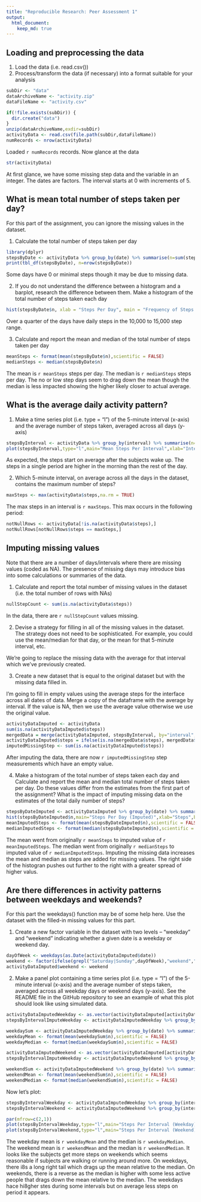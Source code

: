 ```yaml
---
title: "Reproducible Research: Peer Assessment 1"
output: 
  html_document:
    keep_md: true
---
```



## Loading and preprocessing the data
1) Load the data (i.e. read.csv())
2) Process/transform the data (if necessary) into a format suitable for your analysis

```r
subDir <- "data"
dataArchiveName <- "activity.zip"
dataFileName <- "activity.csv"

if(!file.exists(subDir)) {
  dir.create("data")
}
unzip(dataArchiveName,exdir=subDir)
activityData <- read.csv(file.path(subDir,dataFileName))
numRecords <- nrow(activityData)
```
Loaded `r numRecords` records. Now glance at the data
```r
str(activityData)
```
At first glance, we have some missing step data and the variable in an integer. The dates are factors. The interval starts at 0 with increments of 5.

## What is mean total number of steps taken per day?
For this part of the assignment, you can ignore the missing values in the dataset.

1) Calculate the total number of steps taken per day
```r
library(dplyr)
stepsByDate <- activityData %>% group_by(date) %>% summarise(n=sum(steps,na.rm = TRUE))
print(tbl_df(stepsByDate), n=nrow(stepsByDate))
```
Some days have 0 or minimal steps though it may be due to missing data.

2) If you do not understand the difference between a histogram and a barplot, research the difference between them. Make a histogram of the total number of steps taken each day
```r
hist(stepsByDate$n, xlab = "Steps Per Day", main = "Frequency of Steps Per Day",breaks=10)
```

Over a quarter of the days have daily steps in the 10,000 to 15,000 step range.

3) Calculate and report the mean and median of the total number of steps taken per day

```r
meanSteps <- format(mean(stepsByDate$n),scientific = FALSE)
medianSteps <- median(stepsByDate$n)
```
The mean is `r meanSteps` steps per day. The median is `r medianSteps` steps per day. The no or low step days seem to drag down the mean though the median is less impacted showing the higher likely closer to actual average.

## What is the average daily activity pattern?
1) Make a time series plot (i.e. type = "l") of the 5-minute interval (x-axis) and the average number of steps taken, averaged across all days (y-axis)

```r
stepsByInterval <- activityData %>% group_by(interval) %>% summarise(n=mean(steps,na.rm = TRUE))
plot(stepsByInterval,type="l",main="Mean Steps Per Interval",xlab="Interval Period",ylab="Average Steps")
```

As expected, the steps start on average after the subjects wake up. The steps in a single period are higher in the morning than the rest of the day.

2) Which 5-minute interval, on average across all the days in the dataset, contains the maximum number of steps?
```r
maxSteps <- max(activityData$steps,na.rm = TRUE)
```

The max steps in an interval is `r maxSteps`. This max occurs in the following period:
```r
notNullRows <- activityData[!is.na(activityData$steps),]
notNullRows[notNullRows$steps == maxSteps,]
```

## Imputing missing values
Note that there are a number of days/intervals where there are missing values (coded as NA). The presence of missing days may introduce bias into some calculations or summaries of the data.

1) Calculate and report the total number of missing values in the dataset (i.e. the total number of rows with NAs)
```r
nullStepCount <- sum(is.na(activityData$steps))
```
In the data, there are `r nullStepCount` values missing.

2) Devise a strategy for filling in all of the missing values in the dataset. The strategy does not need to be sophisticated. For example, you could use the mean/median for that day, or the mean for that 5-minute interval, etc.

We're going to replace the missing data with the average for that interval which we've
previously created.

3) Create a new dataset that is equal to the original dataset but with the missing data filled in.

I'm going to fill in empty values using the average steps for the interface across all dates of data.
Merge a copy of the dataframe with the average by interval. If the value is NA, then we use the average
value otherwise we use the original value.
```r
activityDataImputed <- activityData
sum(is.na(activityDataImputed$steps))
mergedData = merge(activityDataImputed, stepsByInterval, by="interval",suffixes=c(".Orig", ".IntMean"))
activityDataImputed$steps = ifelse(is.na(mergedData$steps), mergedData$n, mergedData$steps)
imputedMissingStep <- sum(is.na(activityDataImputed$steps))
```
After imputing the data, there are now `r imputedMissingStep` step measurements which have an empty value.


4) Make a histogram of the total number of steps taken each day and Calculate and report the mean and median total number of steps taken per day. Do these values differ from the estimates from the first part of the assignment? What is the impact of imputing missing data on the estimates of the total daily number of steps?
```r
stepsByDateImputed <- activityDataImputed %>% group_by(date) %>% summarise(n=sum(steps))
hist(stepsByDateImputed$n,main="Steps Per Day (Imputed)",xlab="Steps",breaks=10)
meanImputedSteps <- format(mean(stepsByDateImputed$n),scientific = FALSE)
medianImputedSteps <- format(median(stepsByDateImputed$n),scientific = FALSE)
```
The mean went from originally `r meanSteps` to imputed value of `r meanImputedSteps`.
The median went from originally `r medianSteps` to imputed value of `r medianImputedSteps`. Imputing
the missing data increases the mean and median as steps are added for missing values. The right side of the histogran pushes out further to the right with a greater spread of higher valus.

## Are there differences in activity patterns between weekdays and weekends?
For this part the weekdays() function may be of some help here. Use the dataset with the filled-in missing values for this part.

1) Create a new factor variable in the dataset with two levels – “weekday” and “weekend” indicating whether a given date is a weekday or weekend day.
```r
dayOfWeek <- weekdays(as.Date(activityDataImputed$date))
weekend <- factor(ifelse(grepl("Saturday|Sunday",dayOfWeek),"weekend","weekday"))
activityDataImputed$weekend <- weekend
```

2) Make a panel plot containing a time series plot (i.e. type = "l") of the 5-minute interval (x-axis) and the average number of steps taken, averaged across all weekday days or weekend days (y-axis). See the README file in the GitHub repository to see an example of what this plot should look like using simulated data.
```r
activityDataImputedWeekday <- as.vector(activityDataImputed[activityDataImputed$weekend %in% c("weekday"),])
stepsByIntervalImputeWeekday <- activityDataImputedWeekday %>% group_by(interval) %>% summarise(n=mean(steps))

weekdaySum <- activityDataImputedWeekday %>% group_by(date) %>% summarise(n=sum(steps))
weekdayMean <- format(mean(weekdaySum$n),scientific = FALSE)
weekdayMedian <- format(median(weekdaySum$n),scientific = FALSE)

activityDataImputedWeekend <- as.vector(activityDataImputed[activityDataImputed$weekend %in% c("weekend"),])
stepsByIntervalImputeWeekday <- activityDataImputedWeekend %>% group_by(interval) %>% summarise(n=mean(steps))

weekendSum <- activityDataImputedWeekend %>% group_by(date) %>% summarise(n=sum(steps))
weekendMean <- format(mean(weekendSum$n),scientific = FALSE)
weekendMedian <- format(median(weekendSum$n),scientific = FALSE)
```
Now let's plot:
```r
stepsByIntervalWeekday <- activityDataImputedWeekday %>% group_by(interval) %>% summarise(n=mean(steps,na.rm = TRUE))
stepsByIntervalWeekend <- activityDataImputedWeekend %>% group_by(interval) %>% summarise(n=mean(steps,na.rm = TRUE))

par(mfrow=c(2,1))
plot(stepsByIntervalWeekday,type="l",main="Steps Per Interval (Weekday)",xlab="Interval Period",ylab="Average Steps")
plot(stepsByIntervalWeekend,type="l",main="Steps Per Interval (Weekend)",xlab="Interval Period",ylab="Average Steps")
```

The weekday mean is `r weekdayMean` and the median is `r weekdayMedian`.
The weekend mean is `r weekendMean` and the median is `r weekendMedian`.
It looks like the subjects get more steps on weekends which seems reasonable if
subjects are walking or running around more. On weekdays, there i8s a long right
tail which drags up the mean relative to the median. On weekends, there is a
reverse as the median is higher with some less active people that drags down the
mean relative to the median. The weekdays hace hi8gher stes during some
intervals but on average less steps on period it appears.